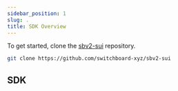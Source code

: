 ```yaml
---
sidebar_position: 1
slug: .
title: SDK Overview
---
```


To get started, clone the
[sbv2-sui](https://github.com/switchboard-xyz/sbv2-sui) repository.

```bash
git clone https://github.com/switchboard-xyz/sbv2-sui
```

## SDK


<SuiSdkLibraries />
